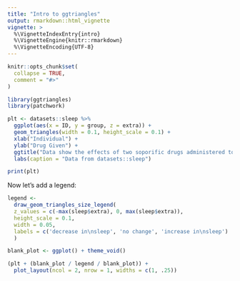 ```yaml
---
title: "Intro to ggtriangles"
output: rmarkdown::html_vignette
vignette: >
  %\VignetteIndexEntry{intro}
  %\VignetteEngine{knitr::rmarkdown}
  %\VignetteEncoding{UTF-8}
---
```


```r
knitr::opts_chunk$set(
  collapse = TRUE,
  comment = "#>"
)
```

```r
library(ggtriangles)
library(patchwork)

plt <- datasets::sleep %>% 
  ggplot(aes(x = ID, y = group, z = extra)) + 
  geom_triangles(width = 0.1, height_scale = 0.1) + 
  xlab("Individual") + 
  ylab("Drug Given") + 
  ggtitle("Data show the effects of two soporific drugs administered to a group of 10 people") + 
  labs(caption = "Data from datasets::sleep")

print(plt)
```

Now let's add a legend:

```r
legend <-
  draw_geom_triangles_size_legend(
  z_values = c(-max(sleep$extra), 0, max(sleep$extra)),
  height_scale = 0.1,
  width = 0.05,
  labels = c('decrease in\nsleep', 'no change', 'increase in\nsleep')
  )

blank_plot <- ggplot() + theme_void()

(plt + (blank_plot / legend / blank_plot)) +
  plot_layout(ncol = 2, nrow = 1, widths = c(1, .25))
```
